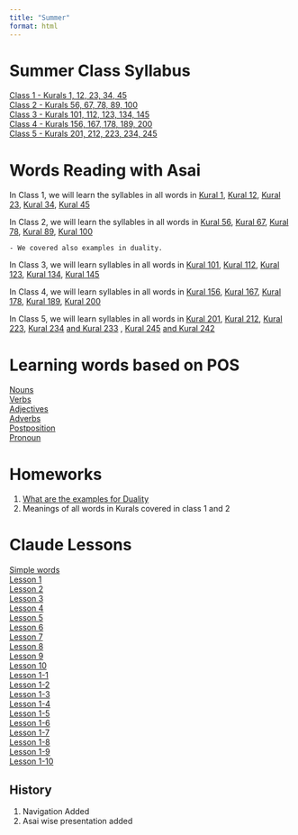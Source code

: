 ```yaml
---
title: "Summer"
format: html
---
```


# Summer Class Syllabus

[Class 1 - Kurals 1, 12, 23, 34, 45](thirukkural_kurals_1_to_5.qmd)  
[Class 2 - Kurals 56, 67, 78, 89, 100](thirukkural_kurals_6_to_10.qmd)  
[Class 3 - Kurals 101, 112, 123, 134, 145](thirukkural_kurals_11_to_15.qmd)  
[Class 4 - Kurals 156, 167, 178, 189, 200](thirukkural_kurals_16_to_20.qmd)  
[Class 5 - Kurals 201, 212, 223, 234, 245](thirukkural_kurals_21_to_25.qmd)  

# Words Reading with Asai

In Class 1, we will learn the syllables in all words in [Kural 1](kuralQuartoWordsAsaiContent1.qmd), [Kural 12](kuralQuartoWordsAsaiContent12.qmd), [Kural 23](kuralQuartoWordsAsaiContent23.qmd), [Kural 34](kuralQuartoWordsAsaiContent34.qmd), [Kural 45](kuralQuartoWordsAsaiContent45.qmd)  

In Class 2, we will learn the syllables in all words in [Kural 56](kuralQuartoWordsAsaiContent56.qmd), 
[Kural 67](kuralQuartoWordsAsaiContent67.qmd), [Kural 78](kuralQuartoWordsAsaiContent78.qmd), [Kural 89](kuralQuartoWordsAsaiContent89.qmd), [Kural 100](kuralQuartoWordsAsaiContent100.qmd)  

    - We covered also examples in duality.

In Class 3, we will learn syllables in all words in [Kural 101](kuralQuartoWordsAsaiContent101.qmd), [Kural 112](kuralQuartoWordsAsaiContent112.qmd), [Kural 123](kuralQuartoWordsAsaiContent123.qmd), [Kural 134](kuralQuartoWordsAsaiContent134.qmd), [Kural 145](kuralQuartoWordsAsaiContent145.qmd)    

In Class 4, we will learn syllables in all words in [Kural 156](kuralQuartoWordsAsaiContent156.qmd), 
[Kural 167](kuralQuartoWordsAsaiContent167.qmd), [Kural 178](kuralQuartoWordsAsaiContent178.qmd), [Kural 189](kuralQuartoWordsAsaiContent189.qmd), [Kural 200](kuralQuartoWordsAsaiContent200.qmd)  

In Class 5, we will learn syllables in all words in [Kural 201](kuralQuartoWordsAsaiContent201.qmd), [Kural 212](kuralQuartoWordsAsaiContent212.qmd), [Kural 223](kuralQuartoWordsAsaiContent223.qmd), [Kural 234](kuralQuartoWordsAsaiContent234.qmd) [and Kural 233](kuralQuartoWordsAsaiContent233.qmd)  , [Kural 245](kuralQuartoWordsAsaiContent245.qmd) [and Kural 242](kuralQuartoWordsAsaiContent242.qmd)  

# Learning words based on POS

[Nouns](thirukkural_noun_words.qmd)  
[Verbs](thirukkural_verb_words.qmd)  
[Adjectives](thirukkural_adjective_words.qmd)  
[Adverbs](thirukkural_adverb_words.qmd)  
[Postposition](thirukkural_postposition_words.qmd)  
[Pronoun](thirukkural_pronoun_words.qmd)  

# Homeworks

1. [What are the examples for Duality](duality.qmd)  
2. Meanings of all words in Kurals covered in class 1 and 2

# Claude Lessons

[Simple words](simple-words.qmd)  
[Lesson 1](lesson1.qmd)  
[Lesson 2](lesson2.qmd)  
[Lesson 3](lesson3.qmd)  
[Lesson 4](lesson4.qmd)  
[Lesson 5](lesson5.qmd)  
[Lesson 6](lesson6.qmd)  
[Lesson 7](lesson7.qmd)  
[Lesson 8](lesson8.qmd)  
[Lesson 9](lesson9.qmd)  
[Lesson 10](lesson10.qmd)  
[Lesson 1-1](lesson1-1.qmd)  
[Lesson 1-2](lesson1-2.qmd)  
[Lesson 1-3](lesson1-3.qmd)  
[Lesson 1-4](lesson1-4.qmd)  
[Lesson 1-5](lesson1-5.qmd)  
[Lesson 1-6](lesson1-6.qmd)  
[Lesson 1-7](lesson1-7.qmd)  
[Lesson 1-8](lesson1-8.qmd)  
[Lesson 1-9](lesson1-9.qmd)  
[Lesson 1-10](lesson1-10.qmd)  

## History

1. Navigation Added 
2. Asai wise presentation added